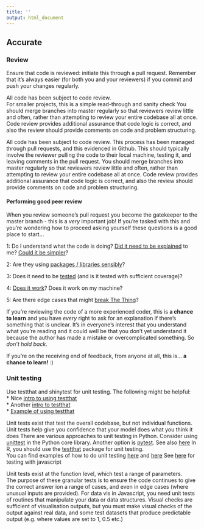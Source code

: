 ```yaml
---
title: ''
output: html_document
---
```


## Accurate {#accurate}

### Review {#review}
Ensure that code is reviewed: initiate this through a pull request. Remember that it’s always easier (for both you and your reviewers) if you commit and push your changes regularly.

All code has been subject to code review.  
For smaller projects, this is a simple read-through and sanity check You should merge branches into master regularly so that reviewers review little and often, rather than attempting to review your entire codebase all at once. 
Code review provides additional assurance that code logic is correct, and also the review should provide comments on code and problem structuring.

All code has been subject to code review. 
This process has been managed through pull requests, and this evidenced in Github.  This should typically involve the reviewer pulling the code to their local machine, testing it, and leaving comments in the pull request. 
You should merge branches into master regularly so that reviewers review little and often, rather than attempting to review your entire codebase all at once. 
Code review provides additional assurance that code logic is correct, and also the review should provide comments on code and problem structuring.


#### Performing good peer review {-}

When you review someone's pull request you become the gatekeeper to the master branch - this is a _very_ important job!  If you're tasked with this and you're wondering how to proceed asking yourself these questions is a good place to start...

1: Do I understand what the code is doing? [Did it need to be explained](#users) to me? [Could it be simpler](#ccc)?

2: Are they using [packages / libraries sensibly](#defaults)?

3: Does it need to be [tested](#ccc) (and is it tested with sufficient coverage)?

4: [Does it work](#ccc)? Does it work on my machine?

5: Are there edge cases that might [break The Thing](#errors)?

If you're reviewing the code of a more experienced coder, this is **a chance to learn** and you have _every_ right to ask for an explanation if there's something that is unclear.  It's in everyone's interest that you understand what you're reading and it could well be that you don't yet understand it because the author has made a mistake or overcomplicated something.  So _don't hold back_.

If you're on the receiving end of feedback, from anyone at all, this is... **a chance to learn!** :)


### Unit testing {#unittest}

Use testthat and shinytest for unit testing. The following might be helpful:  
* Nice [intro to using testthat][9]  
* Another [intro to testthat][10]  
* [Example of using testthat][11]  

[9]:https://katherinemwood.github.io/post/testthat/
[10]:https://towardsdatascience.com/unit-testing-in-r-68ab9cc8d211
[11]:https://github.com/RobinL/costmodelr/tree/master/tests

Unit tests exist that test the overall codebase, but not individual functions. 
Unit tests help give you confidence that your model does what you think it does 
There are various approaches to unit testing in Python.  Consider using [unittest](https://docs.python.org/3/library/unittest.html) in the Python core library.  Another option is [pytest](https://docs.pytest.org/en/latest/).  See also [here](http://python-guide-pt-br.readthedocs.io/en/latest/writing/tests/) 
In R, you should use the [testthat](https://github.com/hadley/testthat) package for unit testing.  
You can find examples of how to do unit testing [here](https://github.com/ukgovdatascience/eesectors/tree/master/tests) and [here](https://github.com/RobinL/costmodelr/tree/master/tests) See [here](http://busypeoples.github.io/post/testing-d3-with-jasmine/) for testing with javascript

Unit tests exist at the function level, which test a range of parameters.   
The purpose of these granular tests is to ensure the code continues to give the correct answer ion a range of cases, and even in edge cases (where unusual inputs are provided). 
For data vis in Javascript, you need unit tests of routines that manipulate your data or data structures.  Visual checks are sufficient of visualisation outputs, but you must make visual checks of the output against real data, and some test datasets that produce predictable output (e.g. where values are set to 1, 0.5 etc.)

